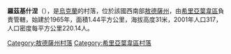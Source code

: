 {{expand|time=2016-09-04T03:28:42+00:00}}
{{unreferenced|time=2016-09-04T03:28:42+00:00}}
{{coord|47|10|46|N|30|13|32|E|scale:30000|display=title}}

'''羅茲基什涅'''（{{lang-uk|Розкішне}}），是[[烏克蘭|烏克蘭]]的村落，位於該國西南部[[敖德薩州|敖德薩州]]，由[[希里亞葉韋區|希里亞葉韋區]]負責管轄，始建於1965年，面積1.44平方公里，海拔高度31米，2001年人口317，人口密度每平方公里220.14人。

{{DEFAULTSORT:Розкішне}}
[[Category:敖德薩州村落|Category:敖德薩州村落]]
[[Category:希里亞葉韋區村落|Category:希里亞葉韋區村落]]


{{Odessa-geo-stub}}